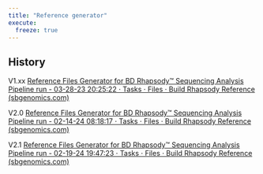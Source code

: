 ```yaml
---
title: "Reference generator"
execute: 
  freeze: true
---
```


## History

V1.xx [Reference Files Generator for BD Rhapsody™ Sequencing Analysis Pipeline run - 03-28-23 20:25:22 ⋅ Tasks ⋅ Files ⋅ Build Rhapsody Reference (sbgenomics.com)](https://igor.sbgenomics.com/u/devon.jensen/build-rhapsody-reference/tasks/18314f19-e902-4fd4-9413-27296edfbc2e/)

V2.0 [Reference Files Generator for BD Rhapsody™ Sequencing Analysis Pipeline run - 02-14-24 08:18:17 ⋅ Tasks ⋅ Files ⋅ Build Rhapsody Reference (sbgenomics.com)](https://igor.sbgenomics.com/u/devon.jensen/build-rhapsody-reference/tasks/854a30f6-18f4-4441-8f21-66fdcf2fc753/)

V2.1 [Reference Files Generator for BD Rhapsody™ Sequencing Analysis Pipeline run - 02-19-24 19:47:23 ⋅ Tasks ⋅ Files ⋅ Build Rhapsody Reference (sbgenomics.com)](https://igor.sbgenomics.com/u/devon.jensen/build-rhapsody-reference/tasks/7fc62e19-4b59-40fb-b753-03b00a338db3/)
